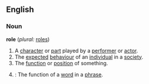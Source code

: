 ==English==

===Noun===
'''role'''  (''plural:'' [[roles]])
# A [[character]] or [[part]] played by a [[performer]] or [[actor]].
# The [[expected]] [[behaviour]] of an [[individual]] in a [[society]].
# The [[function]] or [[position]] of something.
#{{cattag|grammar}}: The function of a [[word]] in a [[phrase]].